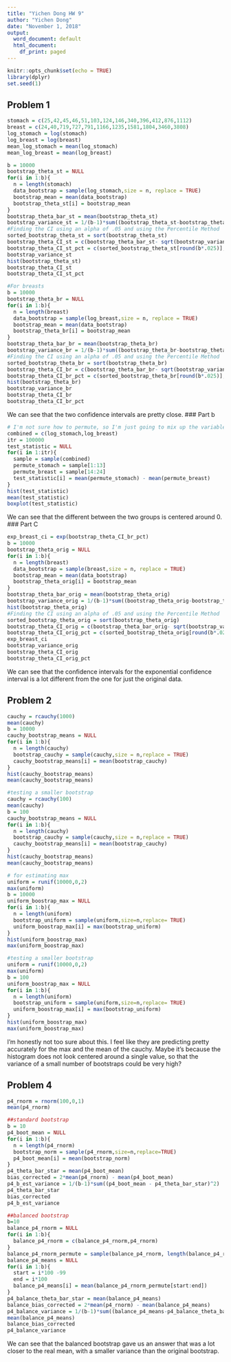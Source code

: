 ---
title: "Yichen Dong HW 9"
author: "Yichen Dong"
date: "November 1, 2018"
output:
  word_document: default
  html_document:
    df_print: paged
---

```{r setup, include=FALSE}
knitr::opts_chunk$set(echo = TRUE)
library(dplyr)
set.seed(1)
```

## Problem 1
```{r}
stomach = c(25,42,45,46,51,103,124,146,340,396,412,876,1112)
breast = c(24,40,719,727,791,1166,1235,1581,1804,3460,3808)
log_stomach = log(stomach)
log_breast = log(breast)
mean_log_stomach = mean(log_stomach)
mean_log_breast = mean(log_breast)

b = 10000
bootstrap_theta_st = NULL
for(i in 1:b){
  n = length(stomach)
  data_bootstrap = sample(log_stomach,size = n, replace = TRUE)
  bootstrap_mean = mean(data_bootstrap)
  bootstrap_theta_st[i] = bootstrap_mean
}
bootstrap_theta_bar_st = mean(bootstrap_theta_st)
bootstrap_variance_st = 1/(b-1)*sum((bootstrap_theta_st-bootstrap_theta_bar_st)^2)
#Finding the CI using an alpha of .05 and using the Percentile Method
sorted_bootstrap_theta_st = sort(bootstrap_theta_st)
bootstrap_theta_CI_st = c(bootstrap_theta_bar_st- sqrt(bootstrap_variance_st)*qnorm(.975),bootstrap_theta_bar_st +sqrt(bootstrap_variance_st)*qnorm(.975))
bootstrap_theta_CI_st_pct = c(sorted_bootstrap_theta_st[round(b*.025)],sorted_bootstrap_theta_st[round(b*.975)])
bootstrap_variance_st
hist(bootstrap_theta_st)
bootstrap_theta_CI_st
bootstrap_theta_CI_st_pct
```
```{r}
#For breasts
b = 10000
bootstrap_theta_br = NULL
for(i in 1:b){
  n = length(breast)
  data_bootstrap = sample(log_breast,size = n, replace = TRUE)
  bootstrap_mean = mean(data_bootstrap)
  bootstrap_theta_br[i] = bootstrap_mean
}
bootstrap_theta_bar_br = mean(bootstrap_theta_br)
bootstrap_variance_br = 1/(b-1)*sum((bootstrap_theta_br-bootstrap_theta_bar_br)^2)
#Finding the CI using an alpha of .05 and using the Percentile Method
sorted_bootstrap_theta_br = sort(bootstrap_theta_br)
bootstrap_theta_CI_br = c(bootstrap_theta_bar_br- sqrt(bootstrap_variance_br)*qnorm(.975),bootstrap_theta_bar_br +sqrt(bootstrap_variance_br)*qnorm(.975))
bootstrap_theta_CI_br_pct = c(sorted_bootstrap_theta_br[round(b*.025)],sorted_bootstrap_theta_br[round(b*.975)])
hist(bootstrap_theta_br)
bootstrap_variance_br
bootstrap_theta_CI_br
bootstrap_theta_CI_br_pct
```
We can see that the two confidence intervals are pretty close. 
### Part b
```{r}
# I'm not sure how to permute, so I'm just going to mix up the variables many many times and hope that's a good approximation
combined = c(log_stomach,log_breast)
itr = 100000
test_statistic = NULL
for(i in 1:itr){
  sample = sample(combined)
  permute_stomach = sample[1:13]
  permute_breast = sample[14:24]
  test_statistic[i] = mean(permute_stomach) - mean(permute_breast)
}
hist(test_statistic)
mean(test_statistic)
boxplot(test_statistic)
```
We can see that the different between the two groups is centered around 0. 
### Part C
```{r}
exp_breast_ci = exp(bootstrap_theta_CI_br_pct)
b = 10000
bootstrap_theta_orig = NULL
for(i in 1:b){
  n = length(breast)
  data_bootstrap = sample(breast,size = n, replace = TRUE)
  bootstrap_mean = mean(data_bootstrap)
  bootstrap_theta_orig[i] = bootstrap_mean
}
bootstrap_theta_bar_orig = mean(bootstrap_theta_orig)
bootstrap_variance_orig = 1/(b-1)*sum((bootstrap_theta_orig-bootstrap_theta_bar_orig)^2)
hist(bootstrap_theta_orig)
#Finding the CI using an alpha of .05 and using the Percentile Method
sorted_bootstrap_theta_orig = sort(bootstrap_theta_orig)
bootstrap_theta_CI_orig = c(bootstrap_theta_bar_orig- sqrt(bootstrap_variance_orig)*qnorm(.975),bootstrap_theta_bar_orig +sqrt(bootstrap_variance_orig)*qnorm(.975))
bootstrap_theta_CI_orig_pct = c(sorted_bootstrap_theta_orig[round(b*.025)],sorted_bootstrap_theta_orig[round(b*.975)])
exp_breast_ci
bootstrap_variance_orig
bootstrap_theta_CI_orig
bootstrap_theta_CI_orig_pct
```
We can see that the confidence intervals for the exponential confidence interval is a lot different from the one for just the original data.

## Problem 2
```{r}
cauchy = rcauchy(1000)
mean(cauchy)
b = 10000
cauchy_bootstrap_means = NULL
for(i in 1:b){
  n = length(cauchy)
  bootstrap_cauchy = sample(cauchy,size = n,replace = TRUE)
  cauchy_bootstrap_means[i] = mean(bootstrap_cauchy)
}
hist(cauchy_bootstrap_means)
mean(cauchy_bootstrap_means)

#testing a smaller bootstrap
cauchy = rcauchy(100)
mean(cauchy)
b = 100
cauchy_bootstrap_means = NULL
for(i in 1:b){
  n = length(cauchy)
  bootstrap_cauchy = sample(cauchy,size = n,replace = TRUE)
  cauchy_bootstrap_means[i] = mean(bootstrap_cauchy)
}
hist(cauchy_bootstrap_means)
mean(cauchy_bootstrap_means)
```

```{r}
# for estimating max
uniform = runif(10000,0,2)
max(uniform)
b = 10000
uniform_boostrap_max = NULL
for(i in 1:b){
  n = length(uniform)
  bootstrap_uniform = sample(uniform,size=n,replace= TRUE)
  uniform_boostrap_max[i] = max(bootstrap_uniform)
}
hist(uniform_boostrap_max)
max(uniform_boostrap_max)

#testing a smaller bootstrap
uniform = runif(10000,0,2)
max(uniform)
b = 100
uniform_boostrap_max = NULL
for(i in 1:b){
  n = length(uniform)
  bootstrap_uniform = sample(uniform,size=n,replace= TRUE)
  uniform_boostrap_max[i] = max(bootstrap_uniform)
}
hist(uniform_boostrap_max)
max(uniform_boostrap_max)
```

I'm honestly not too sure about this. I feel like they are predicting pretty accurately for the max and the mean of the cauchy. Maybe it's because the histogram does not look centered around a single value, so that the variance of a small number of bootstraps could be very high? 

## Problem 4
```{r}
p4_rnorm = rnorm(100,0,1)
mean(p4_rnorm)
```

```{r}
##standard bootstrap
b = 10
p4_boot_mean = NULL
for(i in 1:b){
  n = length(p4_rnorm)
  bootstrap_norm = sample(p4_rnorm,size=n,replace=TRUE)
  p4_boot_mean[i] = mean(bootstrap_norm)
}
p4_theta_bar_star = mean(p4_boot_mean)
bias_corrected = 2*mean(p4_rnorm) - mean(p4_boot_mean)
p4_b_est_variance = 1/(b-1)*sum((p4_boot_mean - p4_theta_bar_star)^2)
p4_theta_bar_star
bias_corrected
p4_b_est_variance
```

```{r}
##balanced bootstrap
b=10
balance_p4_rnorm = NULL
for(i in 1:b){
  balance_p4_rnorm = c(balance_p4_rnorm,p4_rnorm)
}
balance_p4_rnorm_permute = sample(balance_p4_rnorm, length(balance_p4_rnorm))
balance_p4_means = NULL
for(i in 1:b){
  start = i*100 -99
  end = i*100
  balance_p4_means[i] = mean(balance_p4_rnorm_permute[start:end])
}
p4_balance_theta_bar_star = mean(balance_p4_means)
balance_bias_corrected = 2*mean(p4_rnorm) - mean(balance_p4_means)
p4_balance_variance = 1/(b-1)*sum((balance_p4_means-p4_balance_theta_bar_star)^2)
mean(balance_p4_means)
balance_bias_corrected
p4_balance_variance
```
We can see that the balanced bootstrap gave us an answer that was a lot closer to the real mean, with a smaller variance than the original bootstrap.